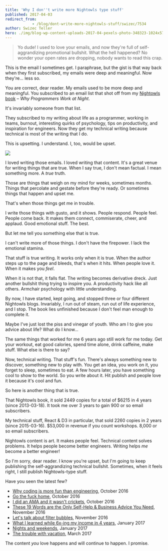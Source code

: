 ```yaml
---
title: 'Why I don''t write more Nightowls type stuff'
published: 2017-04-03
redirect_from: 
            - /blog/dont-write-more-nightowls-stuff/swizec/7534
author: Swizec Teller
hero: ./img/blog-wp-content-uploads-2017-04-pexels-photo-348323-1024x576.jpg
---
```

> Yo dude! I used to love your emails, and now they're full of self-aggrandizing promotional bullshit. What the hell happened? No wonder your open rates are dropping, nobody wants to read this crap.



This is the email I sometimes get. I paraphrase, but the gist is that way back when they first subscribed, my emails were deep and meaningful. Now they're… less so.



You are correct, dear reader. My emails used to be more deep and meaningful. You subscribed to an email list that shot off from my [Nightowls book](http://nightowlsbook.com/) – _Why Programmers Work at Night_.



It's invariably someone from that list.



They subscribed to my writing about life as a programmer, working in teams, burnout, interesting quirks of psychology, tips on productivity, and inspiration for engineers. Now they get my technical writing because technical is most of the writing that I do.



This is upsetting. I understand. I, too, would be upset.



![](./img/blog-wp-content-uploads-2017-04-pexels-photo-348323-1024x576.jpg)



I loved writing those emails. I loved writing that content. It's a great venue for writing things that are true. When I say true, I don't mean factual. I mean something more. A _true_ truth.



Those are things that weigh on my mind for weeks, sometimes months. Things that percolate and gestate before they're ready. Or sometimes things that happen and upset me.



That's when those things get me in trouble.



I write those things with gusto, and it shows. People respond. People feel. People come back. It makes them connect, commiserate, cheer, and applaud. Good emotional stuff. The best.



But let me tell you something else that is true.



I can't write more of those things. I don't have the firepower. I lack the emotional stamina.



That stuff is true writing. It works only when it is true. When the author steps up to the page and bleeds, that's when it hits. When people love it. When it makes you _feel_.



When it is not that, it falls flat. The writing becomes derivative dreck. Just another bullshit thing trying to inspire you. A productivity hack like all others. Armchair psychology with little understanding.



By now, I have started, kept going, and stopped three or four different Nightowls blogs. Invariably, I run out of steam, run out of life experience, and I stop. The book lies unfinished because I don't feel man enough to complete it.



Maybe I've just lost the piss and vinegar of youth. Who am I to give you advice about life? What do I know…



The same things that worked for me 6 years ago still work for me today. Get your workout, eat good calories, spend time alone, drink caffeine, make stuff. What else is there to say?



Now, technical writing. That stuff's fun. There's always something new to discover, something new to play with. You get an idea, you work on it, you forget to sleep, sometimes to eat. A few hours later, you have something cool to show to the world. So you write about it. Hit publish and people love it because it's cool and fun.



So here is another thing that is true.



That Nightowls book, it sold 2449 copies for a total of $6215 in 4 years (since 2013-03-18). It took me over 3 years to gain 900 or so email subscribers.



My technical stuff, React & D3 in particular, that sold 2260 copies in 2 years (since 2015-03-16). $53,000 in revenue if you count workshops. 8,000 or so email subscribers.



Nightowls content is art. It makes people feel. Technical content solves problems. It helps people become better engineers. Writing helps _me_ become a better engineer!



So I'm sorry, dear reader. I know you're upset, but I'm going to keep publishing the self-aggrandizing technical bullshit. Sometimes, when it feels right, I still publish Nightowls-type stuff.



Have you seen the latest few?



- [Why coding is more fun than engineering](https://swizec.com/blog/coding-more-fun-engineering/swizec/7120), October 2016
- [Go the fuck home](https://swizec.com/blog/go-fuck-home/swizec/7139), October 2016
- [I did an AMA and it wasn't crickets](https://swizec.com/blog/did-an-ama-wasnt-crickets/swizec/7153), October 2016
- [These 19 Words are the Only Self-Help & Business Advice You Need](https://swizec.com/blog/only-self-help-business-advice-you-need/swizec/7190), November 2016
- [Let's talk about filter bubbles](https://swizec.com/blog/filter-bubbles-echo-chambers/swizec/7205), November 2016
- [What I learned while 6x-ing my income in 4 years](https://swizec.com/blog/learned-6x-income-4-years/swizec/7340), January 2017
- [Nights and weekends](https://swizec.com/blog/nights-weekends/swizec/7394), January 2017
- [The trouble with vacation](https://swizec.com/blog/trouble-vacation/swizec/7463), March 2017



The content _you_ love happens and will continue to happen. I promise.